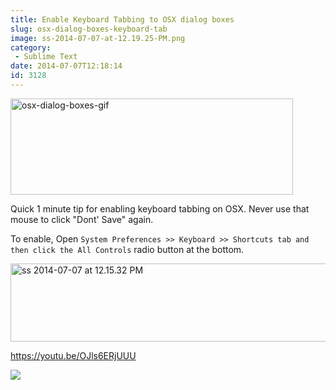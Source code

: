 ```yaml
---
title: Enable Keyboard Tabbing to OSX dialog boxes
slug: osx-dialog-boxes-keyboard-tab
image: ss-2014-07-07-at-12.19.25-PM.png
category:
 - Sublime Text
date: 2014-07-07T12:18:14
id: 3128
---
```


<img class="aligncenter size-full wp-image-3130" src="osx-dialog-boxes-gif.gif" alt="osx-dialog-boxes-gif" width="452" height="154" />

Quick 1 minute tip for enabling keyboard tabbing on OSX. Never use that mouse to click "Dont' Save" again.

To enable, Open `System Preferences >> Keyboard >> Shortcuts tab and then click the All Controls` radio button at the bottom.

<img class="aligncenter size-full wp-image-3132" src="ss-2014-07-07-at-12.15.32-PM.png" alt="ss 2014-07-07 at 12.15.32 PM" width="616" height="125" />

https://youtu.be/OJls6ERjUUU

<a href="https://sublimetextbook.com/?utm_source=osxtabbing&utm_medium=banner&utm_campaign=product"><img src="facebook-share2.png" /></a>
